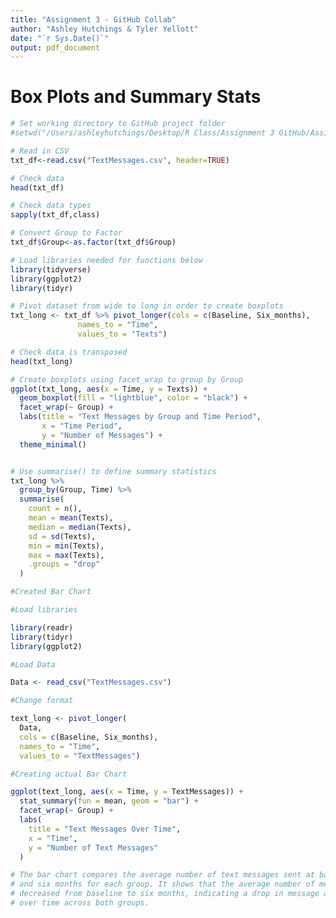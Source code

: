 ```yaml
---
title: "Assignment 3 - GitHub Collab"
author: "Ashley Hutchings & Tyler Yellott"
date: "`r Sys.Date()`"
output: pdf_document
---
```


# Box Plots and Summary Stats
```r
# Set working directory to GitHub project folder
#setwd("/Users/ashleyhutchings/Desktop/R Class/Assignment 3 GitHub/Assignment3R")

# Read in CSV
txt_df<-read.csv("TextMessages.csv", header=TRUE)

# Check data
head(txt_df)

# Check data types
sapply(txt_df,class)

# Convert Group to Factor
txt_df$Group<-as.factor(txt_df$Group)

# Load libraries needed for functions below
library(tidyverse)
library(ggplot2)
library(tidyr)

# Pivot dataset from wide to long in order to create boxplots
txt_long <- txt_df %>% pivot_longer(cols = c(Baseline, Six_months),
               names_to = "Time",
               values_to = "Texts")

# Check data is transposed
head(txt_long)

# Create boxplots using facet_wrap to group by Group
ggplot(txt_long, aes(x = Time, y = Texts)) +
  geom_boxplot(fill = "lightblue", color = "black") +
  facet_wrap(~ Group) +
  labs(title = "Text Messages by Group and Time Period",
       x = "Time Period",
       y = "Number of Messages") +
  theme_minimal()


# Use summarise() to define summary statistics
txt_long %>%
  group_by(Group, Time) %>%
  summarise(
    count = n(),
    mean = mean(Texts),
    median = median(Texts),
    sd = sd(Texts),
    min = min(Texts),
    max = max(Texts),
    .groups = "drop"
  )

#Created Bar Chart

#Load libraries

library(readr)
library(tidyr)
library(ggplot2)

#Load Data

Data <- read_csv("TextMessages.csv")

#Change format

text_long <- pivot_longer(
  Data,
  cols = c(Baseline, Six_months),
  names_to = "Time",
  values_to = "TextMessages")

#Creating actual Bar Chart

ggplot(text_long, aes(x = Time, y = TextMessages)) +
  stat_summary(fun = mean, geom = "bar") +
  facet_wrap(~ Group) +
  labs(
    title = "Text Messages Over Time",
    x = "Time",
    y = "Number of Text Messages"
  )

# The bar chart compares the average number of text messages sent at baseline 
# and six months for each group. It shows that the average number of messages 
# decreased from baseline to six months, indicating a drop in message activity 
# over time across both groups.
```




